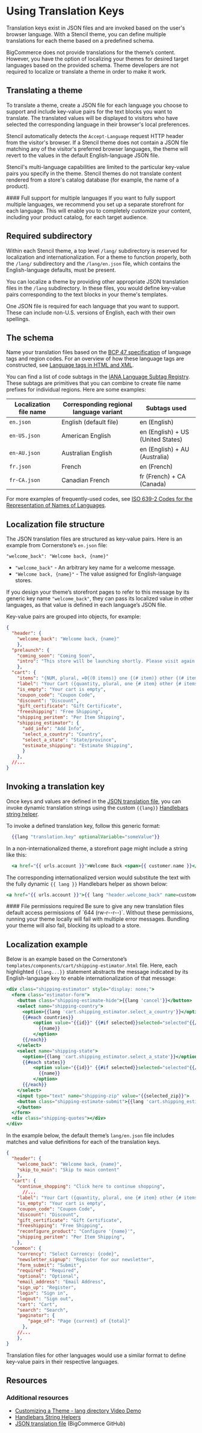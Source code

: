 # Using Translation Keys

 

Translation keys exist in JSON files and are invoked based on the user's browser language. With a Stencil theme, you can define multiple translations for each theme based on a predefined schema.

BigCommerce does not provide translations for the theme’s content. However, you have the option of localizing your themes for desired target languages based on the provided schema. Theme developers are not required to localize or translate a theme in order to make it work.

## Translating a theme

To translate a theme, create a JSON file for each language you choose to support and include key-value pairs for the text blocks you want to translate. The translated values will be displayed to visitors who have selected the corresponding language in their browser's local preferences.

Stencil automatically detects the `Accept-Language` request HTTP header from the visitor's browser. If a Stencil theme does not contain a JSON file matching any of the visitor's preferred browser languages, the theme will revert to the values in the default English-language JSON file.

Stencil's multi-language capabilities are limited to the particular key-value pairs you specify in the theme. Stencil themes do not translate content rendered from a store's catalog database (for example, the name of a product).

<Callout type="info">
 #### Full support for multiple languages
 If you want to fully support multiple languages, we recommend you set up a separate storefront for each language. This will enable you to completely customize your content, including your product catalog, for each target audience.
</Callout>


## Required subdirectory

Within each Stencil theme, a top level `/lang/` subdirectory is reserved for localization and internationalization. For a theme to function properly, both the `/lang/` subdirectory and the `/lang/en.json` file, which contains the English-language defaults, must be present.

You can localize a theme by providing other appropriate JSON translation files in the `/lang` subdirectory. In these files, you would define key-value pairs corresponding to the text blocks in your theme's templates. 

One JSON file is required for each language that you want to support. These can include non-U.S. versions of English, each with their own spellings.

## The schema

Name your translation files based on the [BCP 47 specification](https://tools.ietf.org/html/bcp47) of language tags and region codes. For an overview of how these language tags are constructed, see [Language tags in HTML and XML](http://www.w3.org/International/articles/language-tags/).

You can find a list of code subtags in the [IANA Language Subtag Registry](http://www.iana.org/assignments/language-subtag-registry). These subtags are primitives that you can combine to create file name prefixes for individual regions. Here are some examples:

| Localization file name | Corresponding regional language variant | Subtags used |
| ----------- | ----------- | ----------- |
| `en.json` | English (default file)| en (English) |
| `en-US.json` | American English | en (English) + US (United States) |
| `en-AU.json` | Australian English | en (English) + AU (Australia) |
| `fr.json` | French | en (French) |
| `fr-CA.json` | Canadian French | fr (French) + CA (Canada) |

For more examples of frequently-used codes, see [ISO 639-2 Codes for the Representation of Names of Languages](http://www.loc.gov/standards/iso639-2/php/code_list.php).

## Localization file structure

The JSON translation files are structured as key-value pairs. Here is an example from Cornerstone’s `en.json` file: 

`"welcome_back": "Welcome back, {name}"`

* `"welcome_back"` - An arbitrary key name for a welcome message. 
* `"Welcome back, {name}"` - The value assigned for English-language stores.

If you design your theme’s storefront pages to refer to this message by its generic key name `"welcome_back"`, they can pass its localized value in other languages, as that value is defined in each language’s JSON file.

Key-value pairs are grouped into objects, for example:

```json filename="Objects with translation key-value pairs" showLineNumbers copy
{
  "header": {
    "welcome_back": "Welcome back, {name}"
    },
  "prelaunch": {
    "coming_soon": "Coming Soon",
    "intro": "This store will be launching shortly. Please visit again!"
    },
  "cart": {
    "items": "{NUM, plural, =0{(0 items)} one {(# item)} other {(# items)}}",
    "label": "Your Cart ({quantity, plural, one {# item} other {# items}})",
    "is_empty": "Your cart is empty",
    "coupon_code": "Coupon Code",
    "discount": "Discount",
    "gift_certificate": "Gift Certificate",
    "freeshipping": "Free Shipping",
    "shipping_peritem": "Per Item Shipping",
    "shipping_estimator": {
      "add_info": "Add Info",
      "select_a_country": "Country",
      "select_a_state": "State/province",
      "estimate_shipping": "Estimate Shipping",
      }
    },
  //...
}

```

## Invoking a translation key

Once keys and values are defined in the [JSON translation file](https://github.com/bigcommerce/cornerstone/tree/master/lang), you can invoke dynamic translation strings using the custom `{{lang}}` [Handlebars string helper](/stencil-docs/reference-docs/handlebars-helpers-reference#string-helpers). 

To invoke a defined translation key, follow this generic format:

```handlebars filenamee="Syntax to invoke a defined translation key" copy
  {{lang "translation.key" optionalVariable="someValue"}}
```

In a non-internationalized theme, a storefront page might include a string like this:

```handlebars filename="Example snippet from a non-internationalized theme" copy
  <a href="{{ urls.account }}">Welcome Back <span>{{ customer.name }}</span></a>
```

The corresponding internationalized version would substitute the text with the fully dynamic `{{ lang }}` Handlebars helper as shown below:

```handlebars filename="Example snippet from an internationalized theme" copy
<a href="{{ urls.account }}">{{ lang "header.welcome_back" name=customer.name }}</a>

```

<Callout type="warning">
 #### File permissions required
 Be sure to give any new translation files default access permissions of `644 (rw-r--r--)`. Without these permissions, running your theme locally will fail with multiple error messages. Bundling your theme will also fail, blocking its upload to a store.
</Callout>


<a id="basis_localization-example"></a>

## Localization example

Below is an example based on the Cornerstone’s `templates/components/cart/shipping-estimator.html` file. Here, each highlighted `{{lang...}}` statement abstracts the message indicated by its English-language key to enable internationalization of that message:

```handlebars filename="Example of an internationalized template templates/components/cart/shipping-estimator.html, Cornerstone theme" showlineNumbers copy
<div class="shipping-estimator" style="display: none;">
  <form class="estimator-form">
    <button class="shipping-estimate-hide">{{lang 'cancel'}}</button>
    <select name="shipping-country">
      <option>{{lang 'cart.shipping_estimator.select_a_country'}}</option>
      {{#each countries}}
          <option value="{{id}}" {{#if selected}}selected="selected"{{/if}}>
            {{name}}
          </option>
      {{/each}}
    </select>
    <select name="shipping-state">
      <option>{{lang 'cart.shipping_estimator.select_a_state'}}</option>
      {{#each states}}
          <option value="{{id}}" {{#if selected}}selected="selected"{{/if}}>
            {{name}}
          </option>
      {{/each}}
    </select>
    <input type="text" name="shipping-zip" value="{{selected_zip}}">
    <button class="shipping-estimate-submit">{{lang 'cart.shipping_estimator.estimate_shipping'}}
    </button>
  </form>
  <div class="shipping-quotes"></div>
</div>
```

In the example below, the default theme’s `lang/en.json` file includes matches and value definitions for each of the translation keys.

```json filename="Example translation key definitions lang/en.json" showLineNumbers copy
{
  "header": {
    "welcome_back": "Welcome back, {name}",
    "skip_to_main": "Skip to main content"
    },
  "cart": {
    "continue_shopping": "Click here to continue shopping",
      //...
    "label": "Your Cart ({quantity, plural, one {# item} other {# items}})",
    "is_empty": "Your cart is empty",
    "coupon_code": "Coupon Code",
    "discount": "Discount",
    "gift_certificate": "Gift Certificate",
    "freeshipping": "Free Shipping",
    "reconfigure_product": "Configure '{name}'",
    "shipping_peritem": "Per Item Shipping",
    },
  "common": {
    "currency": "Select Currency: {code}",
    "newsletter_signup": "Register for our newsletter",
    "form_submit": "Submit",
    "required": "Required",
    "optional": "Optional",
    "email_address": "Email Address",
    "sign_up": "Register",
    "login": "Sign in",
    "logout": "Sign out",
    "cart": "Cart",
    "search": "Search",
    "paginator": {
        "page_of": "Page {current} of {total}"
      },
    //...
    },
}
```

Translation files for other languages would use a similar format to define key-value pairs in their respective languages.

## Resources

### Additional resources

* [Customizing a Theme - lang directory Video Demo](https://bigcommerce.wistia.com/medias/ovx95ctbb0)
* [Handlebars String Helpers](/stencil-docs/reference-docs/handlebars-helpers-reference#string-helpers)
* [JSON translation file](https://github.com/bigcommerce/cornerstone/tree/master/lang) (BigCommerce GitHub)
